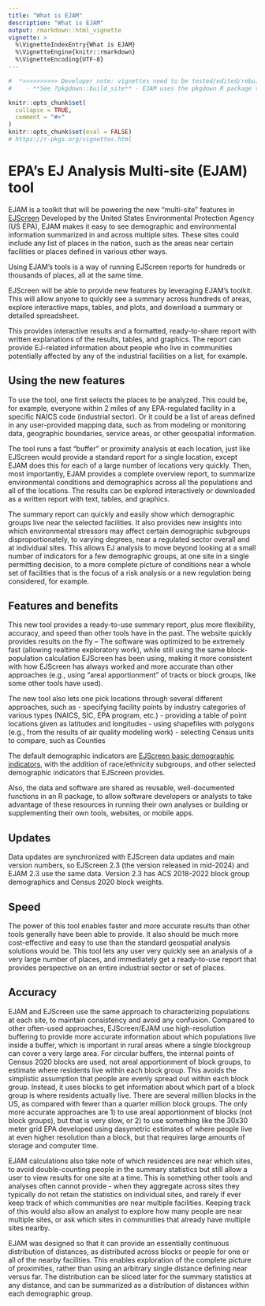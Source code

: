 ```yaml
---
title: "What is EJAM"
description: "What is EJAM"
output: rmarkdown::html_vignette
vignette: >
  %\VignetteIndexEntry{What is EJAM}
  %\VignetteEngine{knitr::rmarkdown}
  %\VignetteEncoding{UTF-8}
---
```

```r
#  *>>>>>>>>>> Developer note: vignettes need to be tested/edited/rebuilt regularly <<<<<<<<<<<*
#    - **See ?pkgdown::build_site** - EJAM uses the pkgdown R package to build help and articles/ vignettes as web pages
```

```r
knitr::opts_chunk$set(
  collapse = TRUE,
  comment = "#>"
)
knitr::opts_chunk$set(eval = FALSE)
# https://r-pkgs.org/vignettes.html
```

# EPA's EJ Analysis Multi-site (EJAM) tool

EJAM is a toolkit that will be powering the new "multi-site" features in [EJScreen](https://www.epa.gov/ejscreen "https://www.epa.gov/ejscreen"){.uri target="_blank" rel="noreferrer noopener"}
Developed by the United States Environmental Protection Agency (US EPA),
EJAM makes it easy to see demographic and environmental information 
summarized in and across multiple sites. These sites could include
any list of places in the nation, such as the areas near certain facilities
or places defined in various other ways.

Using EJAM's tools is a way of running EJScreen reports for
hundreds or thousands of places, all at the same time.

EJScreen will be able to provide new features by leveraging
EJAM's toolkit. This will allow anyone to quickly see
a summary across hundreds of areas,
explore interactive maps, tables, and plots, and 
download a summary or detailed spreadsheet.

This provides interactive results and a formatted, ready-to-share report
with written explanations of the results, tables, and graphics. 
The report can provide EJ-related information about
people who live in communities potentially affected by
any of the industrial facilities on a list, for example.

## Using the new features

To use the tool, one first selects the places to be analyzed.
This could be, for example, everyone within 2 miles of any
EPA-regulated facility in a specific NAICS code (industrial sector).
Or it could be a list of areas defined in any user-provided mapping data,
such as from modeling or monitoring data, geographic boundaries, service areas,
or other geospatial information.

The tool runs a fast "buffer" or proximity analysis at each location, 
just like EJScreen would provide a standard report for a single location, 
except EJAM does this for each of a large number of locations very quickly.
Then, most importantly, EJAM provides a complete overview report, 
to summarize environmental conditions and demographics 
across all the populations and all of the locations. 
The results can be explored interactively or downloaded as a written report with text, tables, and graphics.

The summary report can quickly and easily show which demographic groups live near the selected facilities. 
It also provides new insights into which environmental stressors 
may affect certain demographic subgroups disproportionately, to varying degrees, 
near a regulated sector overall and at individual sites. 
This allows EJ analysis to move beyond looking at a small number of indicators 
for a few demographic groups, at one site in a single permitting decision, 
to a more complete picture of conditions near a whole set of facilities 
that is the focus of a risk analysis or a new regulation being considered, for example.

## Features and benefits

This new tool provides a ready-to-use summary report,
plus more flexibility, accuracy, and speed
than other tools have in the past.
The website quickly provides results on the fly --
  The software was optimized to be extremely fast
(allowing realtime exploratory work),
while still using the same block-population calculation EJScreen has been using,
making it more consistent with how EJScreen has always worked
and more accurate than other approaches (e.g., using "areal apportionment"
of tracts or block groups, like some other tools have used).

The new tool also lets one pick locations through several different approaches, such as 
- specifying facility points by industry categories of various types (NAICS, SIC, EPA program, etc.)
- providing a table of point locations given as latitudes and longitudes
- using shapefiles with polygons (e.g., from the results of air quality modeling work)
- selecting Census units to compare, such as Counties

The default demographic indicators are
[EJScreen basic demographic indicators](https://www.epa.gov/ejscreen/overview-demographic-indicators-ejscreen "https://www.epa.gov/ejscreen/overview-demographic-indicators-ejscreen"),
with the addition of race/ethnicity subgroups, and other selected
demographic indicators that EJScreen provides.

Also, the data and software are shared as reusable,
well-documented functions in an R package,
to allow software developers or analysts to take advantage of
these resources in running their own analyses or building or
supplementing their own tools, websites, or mobile apps.

## Updates

Data updates are synchronized with EJScreen data updates and main version numbers,
so EJScreen 2.3 (the version released in mid-2024) and EJAM 2.3 use the same data.
Version 2.3 has ACS 2018-2022 block group demographics and Census 2020 block weights.

## Speed

The power of this tool enables faster and more accurate results than
other tools generally have been able to provide.
It also should be much more cost-effective and easy to use than the
standard geospatial analysis solutions would be.
This tool lets any user very quickly see an analysis of a very large number of places,
and immediately get a ready-to-use report that provides
perspective on an entire industrial sector or set of places.

## Accuracy

EJAM and EJScreen use the same approach to characterizing populations at each site,
to maintain consistency and avoid any confusion.
Compared to other often-used approaches,
EJScreen/EJAM use high-resolution buffering to provide more accurate information
about which populations live inside a buffer,
which is important in rural areas where a single blockgroup can cover a very large area.
For circular buffers, the internal points of Census 2020 blocks are used,
not areal apportionment of block groups, to estimate where residents live within each block group.
This avoids the simplistic assumption that people are evenly spread out within each block group.
Instead, it uses blocks to get information about which part of a block group is where residents actually live.
There are several million blocks in the US, as compared with fewer than a quarter million block groups.
The only more accurate approaches are
1) to use areal apportionment of blocks (not block groups), but that is very slow, or
2) to use something like the 30x30 meter grid EPA developed using dasymetric estimates of
where people live at even higher resolution than a block,
but that requires large amounts of storage and computer time.

EJAM calculations also take note of which residences are near which sites,
to avoid double-counting people in the summary statistics but still allow a user to view results for one site at a time.
This is something other tools and analyses often cannot provide -
  when they aggregate across sites they typically do not retain the statistics on individual sites,
and rarely if ever keep track of which communities are near multiple facilities.
Keeping track of this would also allow an analyst to explore how many people are near multiple sites,
or ask which sites in communities that already have multiple sites nearby.

EJAM was designed so that it can provide an essentially continuous distribution of distances,
as distributed across blocks or people for one or all of the nearby facilities.
This enables exploration of the complete picture of proximities,
rather than using an arbitrary single distance defining near versus far.
The distribution can be sliced later for the summary statistics at any distance,
and can be summarized as a distribution of distances within each demographic group.

